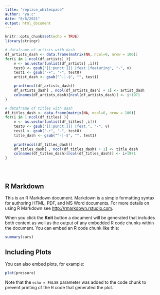 ```yaml
---
title: "replace_whitespace"
author: "ya.c"
date: "6/6/2021"
output: html_document
---
```


```r
knitr::opts_chunk$set(echo = TRUE)
library(stringr)

# dataframe of artists with dash
df_artists_dash <- data.frame(matrix(NA, ncol=0, nrow = 100))
for(i in 1:ncol(df_artists) ){
    v <- as.vector(unlist(df_artists[ ,i]))
    test0 <- gsub("[[:punct:]]| |feat.|featuring", "-", v)
    test1 <- gsub("-+", "-", test0)
    artist_dash <- gsub("^-|-$", "", test1)

    print(ncol(df_artists_dash))
    df_artists_dash[ , ncol(df_artists_dash) + 1] <- artist_dash
    colnames(df_artists_dash)[ncol(df_artists_dash)] <- i+1971
}

# dataframe of titles with dash
df_titles_dash <- data.frame(matrix(NA, ncol=0, nrow = 100))
for(i in 1:ncol(df_titles) ){
    v <- as.vector(unlist(df_titles[ ,i])) 
    test0 <- gsub("[[:punct:]]| |feat.", "-", v)
    test1 <- gsub("-+", "-", test0)
    title_dash <- gsub("^-|-$", "", test1)
    
    print(ncol(df_titles_dash))
    df_titles_dash[ , ncol(df_titles_dash) + 1] <- title_dash                
    colnames(df_titles_dash)[ncol(df_titles_dash)] <- i+1971
}





```

## R Markdown

This is an R Markdown document. Markdown is a simple formatting syntax for authoring HTML, PDF, and MS Word documents. For more details on using R Markdown see <http://rmarkdown.rstudio.com>.

When you click the **Knit** button a document will be generated that includes both content as well as the output of any embedded R code chunks within the document. You can embed an R code chunk like this:

```r
summary(cars)
```

## Including Plots

You can also embed plots, for example:

```r
plot(pressure)
```

Note that the `echo = FALSE` parameter was added to the code chunk to prevent printing of the R code that generated the plot.
